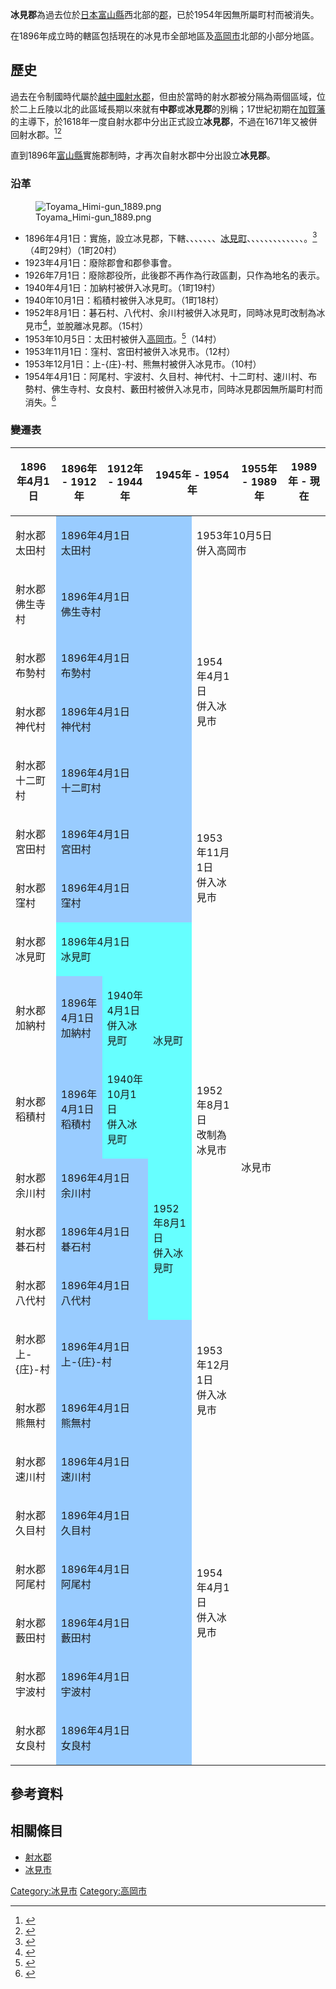 {{日本郡 (廢除)
| 郡         = 冰見郡
| 日文原名   = 氷見郡
| 平假名     = ひみぐん
| 羅馬字拼音 = Himi-gun
| 都道府縣   = 富山縣
| 支廳       =
| 廢除時間   = 1954年4月1日
| 廢除理由   = 無所屬町村
| 廢除時處置 = 
| 現在自治體 = 冰見市
| 町         = 
| 村         = 10
| 地圖       =
}}

'''冰見郡'''為過去位於[[日本|日本]][[富山縣|富山縣]]西北部的[[郡_(日本)|郡]]，已於1954年因無所屬町村而被消失。

在1896年成立時的轄區包括現在的冰見市全部地區及[[高岡市|高岡市]]北部的小部分地區。

== 歷史 ==

過去在令制國時代屬於[[越中國|越中國]][[射水郡|射水郡]]，但由於當時的射水郡被{{Tsl|ja|二上丘陵}}分隔為兩個區域，位於二上丘陵以北的此區域長期以來就有'''中郡'''或'''冰見郡'''的別稱；17世紀初期在[[加賀藩|加賀藩]]的主導下，於1618年一度自射水郡中分出正式設立'''冰見郡'''，不過在1671年又被併回射水郡。<ref>{{Cite web| url=https://bunka.nii.ac.jp/heritages/detail/430256| title=慶長十年十月二十四日付前田利長知行所目録（野村小右衛門他三名宛）| work=文化遺産オンライン| language=ja| accessdate=2021-01-07| archive-date=2021-01-08| archive-url=https://web.archive.org/web/20210108211911/https://bunka.nii.ac.jp/heritages/detail/430256| dead-url=no}}</ref><ref>{{Cite web| url=http://ettyuukyoudoshi.seesaa.net/f/article/242157202.html?page=23| title=幕藩制の成立と越中国| work=越中国史～古代から近世まで| language=ja| accessdate=2021-01-07| archive-date=2021-01-08| archive-url=https://web.archive.org/web/20210108210745/http://ettyuukyoudoshi.seesaa.net/f/article/242157202.html?page=23| dead-url=no}}</ref>

直到1896年[[富山縣|富山縣]]實施郡制時，才再次自射水郡中分出設立'''冰見郡'''。

=== 沿革 ===

[[File:Toyama_Himi-gun_1889.png|right]]

* 1896年4月1日：實施{{tsl|ja|郡制}}，設立冰見郡，下轄{{Tsl|ja|太田村 (富山県氷見郡)|太田村 (富山縣冰見郡)|太田村}}、{{Tsl|ja|宮田村 (富山県)|宮田村 (富山縣)|宮田村}}、{{Tsl|ja|窪村}}、{{Tsl|ja|仏生寺村 (富山県)|佛生寺村 (富山縣)|佛生寺村}}、{{Tsl|ja|布勢村 (富山県)|布勢村 (富山縣)|布勢村}}、{{Tsl|ja|神代村 (富山県)|神代村 (富山縣)|神代村}}、{{Tsl|ja|十二町村}}、[[冰見市|冰見町]]、{{Tsl|ja|加納村 (富山県)|加納村 (富山縣)|加納村}}、{{Tsl|ja|上庄村 (富山県)|上庄村 (富山縣)|上-{庄}-村}}、{{Tsl|ja|熊無村}}、{{Tsl|ja|速川村}}、{{Tsl|ja|久目村}}、{{Tsl|ja|阿尾村}}、{{Tsl|ja|藪田村 (富山県)|藪田村 (富山縣)|藪田村}}、{{Tsl|ja|余川村 (富山県)|余川村 (富山縣)|余川村}}、{{Tsl|ja|稲積村 (富山県)|稻積村 (富山縣)|稻積村}}、{{Tsl|ja|碁石村}}、{{Tsl|ja|八代村 (富山県)|八代村 (富山縣)|八代村}}、{{Tsl|ja|宇波村}}、{{Tsl|ja|女良村}}。<ref>{{Cite web| url=https://uub.jp/upd/toyama.html| title=履歴情報 富山県（市区町村変遷情報）| work=都道府県市区町村| language=ja| accessdate=2020-11-12| archive-date=2020-11-28| archive-url=https://web.archive.org/web/20201128012251/https://www.uub.jp/upd/toyama.html| dead-url=no}}</ref>（4町29村）（1町20村）
* 1923年4月1日：廢除郡會和郡參事會。
* 1926年7月1日：廢除郡役所，此後郡不再作為行政區劃，只作為地名的表示。
* 1940年4月1日：加納村被併入冰見町。（1町19村）
* 1940年10月1日：稻積村被併入冰見町。（1町18村）
* 1952年8月1日：碁石村、八代村、余川村被併入冰見町，同時冰見町改制為冰見市<ref>{{Cite web| url=https://www.city.himi.toyama.jp/gyosei/shisei/himi/3/2603.html| title=氷見市の概要| date=2020-03-27| publisher=冰見市政府| language=ja| accessdate=2020-01-27| archive-date=2021-01-09| archive-url=https://web.archive.org/web/20210109001408/https://www.city.himi.toyama.jp/gyosei/shisei/himi/3/2603.html| dead-url=no}}</ref>，並脫離冰見郡。（15村）
* 1953年10月5日：太田村被併入[[高岡市|高岡市]]。<ref name="Takaoka">{{Cite book| url=https://www.city.takaoka.toyama.jp/joho/shise/gaiyo/documents/shiryo.pdf| title=高岡市勢要覧| publisher=高岡市政府| date=2018-04-01| page=20| chapter=資料篇| language=ja| accessdate=2021-01-07| archive-date=2021-01-08| archive-url=https://web.archive.org/web/20210108034909/https://www.city.takaoka.toyama.jp/joho/shise/gaiyo/documents/shiryo.pdf| dead-url=yes}}</ref>（14村）
* 1953年11月1日：窪村、宮田村被併入冰見市。（12村）
* 1953年12月1日：上-{庄}-村、熊無村被併入冰見市。（10村）
* 1954年4月1日：阿尾村、宇波村、久目村、神代村、十二町村、速川村、布勢村、佛生寺村、女良村、藪田村被併入冰見市，同時冰見郡因無所屬町村而消失。<ref>{{Cite web| url=https://www.city.himi.toyama.jp/gyosei/shisei/himi/3/2603.html| title=氷見市の概要| date=2020-03-27| publisher=冰見市政府| language=ja| accessdate=2020-01-07| archive-date=2021-01-09| archive-url=https://web.archive.org/web/20210109001408/https://www.city.himi.toyama.jp/gyosei/shisei/himi/3/2603.html| dead-url=no}}</ref>

=== 變遷表 ===

{| class="wikitable" style="font-size:x-small;"
|-
! 1896年4月1日
! 1896年 - 1912年
! 1912年 - 1944年
! colspan=2 | 1945年 - 1954年
! 1955年 - 1989年
! 1989年 - 現在
! 現在
|-
| 射水郡太田村
| colspan=3 style="background-color:#9cf;" | 1896年4月1日<br />太田村
| colspan=4 | 1953年10月5日<br />併入高岡市
|-
| 射水郡佛生寺村
| colspan=3 style="background-color:#9cf;" | 1896年4月1日<br />佛生寺村
| rowspan=4 | 1954年4月1日<br />併入冰見市
| rowspan=20 colspan=3 | 冰見市
|-
| 射水郡布勢村
| colspan=3 style="background-color:#9cf;" | 1896年4月1日<br />布勢村
|-
| 射水郡神代村
| colspan=3 style="background-color:#9cf;" | 1896年4月1日<br />神代村
|-
| 射水郡十二町村
| colspan=3 style="background-color:#9cf;" | 1896年4月1日<br />十二町村
|-
| 射水郡宮田村
| colspan=3 style="background-color:#9cf;" | 1896年4月1日<br />宮田村
| rowspan=2 | 1953年11月1日<br />併入冰見市
|-
| 射水郡窪村
| colspan=3 style="background-color:#9cf;" | 1896年4月1日<br />窪村
|-
| 射水郡冰見町
| colspan=2 style="background-color:#6ff;" | 1896年4月1日<br />冰見町
| rowspan=3 style="background-color:#6ff;" | 冰見町
| rowspan=6 | 1952年8月1日<br />改制為冰見市
|-
| 射水郡加納村
| style="background-color:#9cf;" | 1896年4月1日<br />加納村
| style="background-color:#6ff;" | 1940年4月1日<br />併入冰見町
|-
| 射水郡稻積村
| style="background-color:#9cf;" | 1896年4月1日<br />稻積村
| style="background-color:#6ff;" | 1940年10月1日<br />併入冰見町
|-
| 射水郡余川村
| colspan=2 style="background-color:#9cf;" | 1896年4月1日<br />余川村
| rowspan=3 style="background-color:#6ff;" | 1952年8月1日<br />併入冰見町
|-
| 射水郡碁石村
| colspan=2 style="background-color:#9cf;" | 1896年4月1日<br />碁石村
|-
| 射水郡八代村
| colspan=2 style="background-color:#9cf;" | 1896年4月1日<br />八代村
|-
| 射水郡上-{庄}-村
| colspan=3 style="background-color:#9cf;" | 1896年4月1日<br />上-{庄}-村
| rowspan=2 | 1953年12月1日<br />併入冰見市
|-
| 射水郡熊無村
| colspan=3 style="background-color:#9cf;" | 1896年4月1日<br />熊無村
|-
| 射水郡速川村
| colspan=3 style="background-color:#9cf;" | 1896年4月1日<br />速川村
| rowspan=6 | 1954年4月1日<br />併入冰見市
|-
| 射水郡久目村
| colspan=3 style="background-color:#9cf;" | 1896年4月1日<br />久目村
|-
| 射水郡阿尾村
| colspan=3 style="background-color:#9cf;" | 1896年4月1日<br />阿尾村
|-
| 射水郡藪田村
| colspan=3 style="background-color:#9cf;" | 1896年4月1日<br />藪田村
|-
| 射水郡宇波村
| colspan=3 style="background-color:#9cf;" | 1896年4月1日<br />宇波村
|-
| 射水郡女良村
| colspan=3 style="background-color:#9cf;" | 1896年4月1日<br />女良村
|}

== 參考資料 ==
{{Reflist|30em}}

== 相關條目 ==

* [[射水郡|射水郡]]
* [[冰見市|冰見市]]

{{富山縣}}

[[Category:冰見市|Category:冰見市]]
[[Category:高岡市|Category:高岡市]]